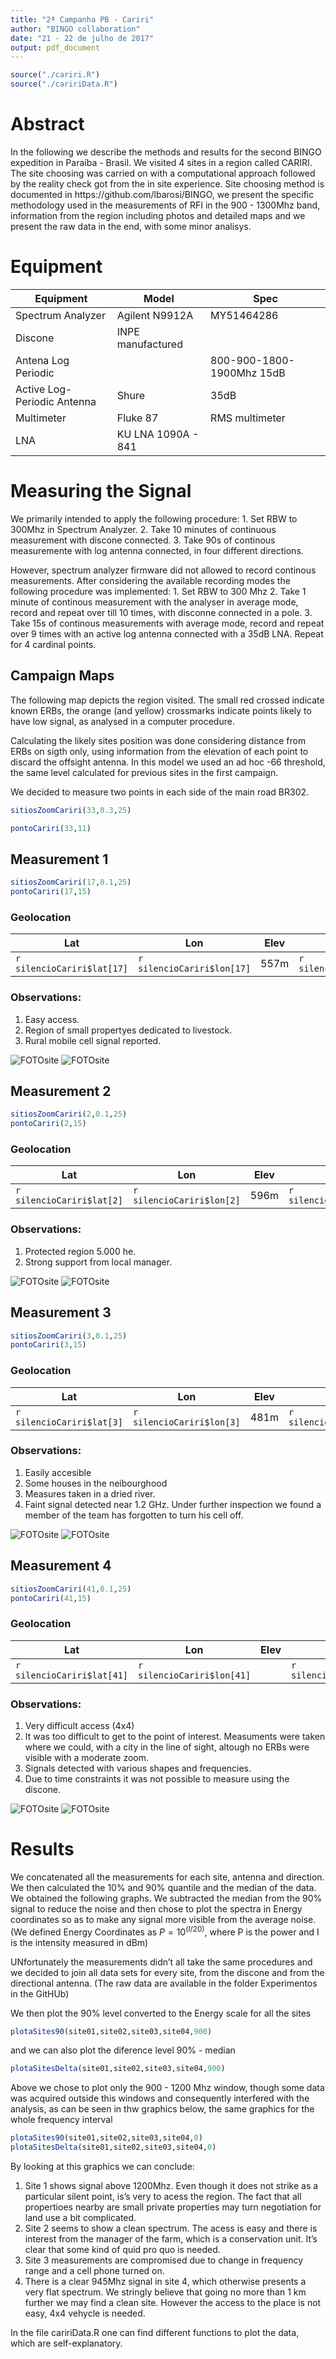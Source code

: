 ```yaml
---
title: "2ª Campanha PB - Cariri"
author: "BINGO collaboration"
date: "21 - 22 de julho de 2017"
output: pdf_document
---
```


```r
source("./cariri.R")
source("./caririData.R")
```

# Abstract

In the following we describe the methods and results for the second BINGO expedition in Paraíba - Brasil. We visited 4 sites in a region called CARIRI. The site choosing was carried on with a computational approach followed by the reality check got from the in site experience. Site choosing method is documented in https://github.com/lbarosi/BINGO, we present the specific methodology used in the measurements of RFI in the 900 - 1300Mhz band, information from the region including photos and detailed maps and we present the raw data in the end, with some minor analisys.


# Equipment

Equipment | Model | Spec
----------|-------|-----|
Spectrum Analyzer |Agilent N9912A |MY51464286 |
Discone | INPE manufactured| |
Antena Log Periodic | | 800-900-1800-1900Mhz 15dB|
Active Log-Periodic Antenna |Shure | 35dB |
Multimeter | Fluke 87 | RMS multimeter | 
LNA | KU LNA 1090A - 841 | |

# Measuring the Signal

We primarily intended to apply the following procedure:
1. Set RBW to 300Mhz in Spectrum Analyzer.
2. Take 10 minutes of continuous measurement with discone connected.
3. Take 90s of continous measuremente with log antenna connected, in four different directions.

However, spectrum analyzer firmware did not allowed to record continous measurements. After considering the available recording modes the following procedure was implemented:
1. Set RBW to 300 Mhz
2. Take 1 minute of continous measurement with the analyser in average mode, record and repeat over till 10 times, with disconne connected in a pole.
3. Take 15s of continous measurements with average mode, record and repeat over 9 times with an active log antenna connected with a 35dB LNA. Repeat for 4 cardinal points.

## Campaign Maps

The following map depicts the region visited. The small red crossed indicate known ERBs, the orange (and yellow) crossmarks indicate points likely to have low signal, as analysed in a computer procedure.

Calculating the likely sites position was done considering distance from ERBs on sigth only, using information from the elevation of each point to discard the offsight antenna. In this model we used an ad hoc -66 threshold, the same level calculated for previous sites in the first campaign.

We decided to measure two points in each side of the main road BR302.

```r
sitiosZoomCariri(33,0.3,25)
```

```r
pontoCariri(33,11)
```

\newpage

## Measurement 1

```r
sitiosZoomCariri(17,0.1,25)
pontoCariri(17,15)
```


### Geolocation

Lat | Lon | Elev|  Ruído | 
-------|-----------|----------|------------|
`r silencioCariri$lat[17]` | `r silencioCariri$lon[17]` | 557m |`r silencioCariri$Ruido[17]` |

### Observations:

1. Easy access.
2. Region of small propertyes dedicated to livestock.
3. Rural mobile cell signal reported.

![FOTOsite](Experimentos/fig-1-1.png)
![FOTOsite](Experimentos/fig-1-2.png)

## Measurement 2

```r
sitiosZoomCariri(2,0.1,25)
pontoCariri(2,15)
```

### Geolocation

Lat | Lon | Elev|  Ruído | 
-------|-----------|----------|------------|
`r silencioCariri$lat[2]` | `r silencioCariri$lon[2]` | 596m |`r silencioCariri$Ruido[2]` |


### Observations:

1. Protected region 5.000 he.
2. Strong support from local manager.

![FOTOsite](Experimentos/fig-2-1.png)
![FOTOsite](Experimentos/fig-2-2.png)

## Measurement 3

```r
sitiosZoomCariri(3,0.1,25)
pontoCariri(3,15)
```

### Geolocation

Lat | Lon | Elev|  Ruído | 
-------|-----------|----------|------------|
`r silencioCariri$lat[3]` | `r silencioCariri$lon[3]` | 481m |`r silencioCariri$Ruido[3]` |

### Observations:


1. Easily accesible
2. Some houses in the neibourghood
3. Measures taken in a dried river.
4. Faint signal detected near 1.2 GHz. Under further inspection we found a member of the team has forgotten to turn his cell off.

![FOTOsite](Experimentos/fig-3-1.png)
![FOTOsite](Experimentos/fig-3-2.png)

## Measurement 4


```r
sitiosZoomCariri(41,0.1,25)
pontoCariri(41,15)
```

### Geolocation

Lat | Lon | Elev|  Ruído | 
-------|-----------|----------|------------|
`r silencioCariri$lat[41]` | `r silencioCariri$lon[41]` |  |`r silencioCariri$Ruido[41]` |

### Observations:

1. Very difficult access (4x4)
2. It was too difficult to get to the point of interest. Measuments were taken where we could, with a city in the line of sight, altough no ERBs were visible with a moderate zoom.
3. Signals detected with various shapes and frequencies.
4. Due to time constraints it was not possible to measure using the discone.

![FOTOsite](Experimentos/fig-4-1.png)
![FOTOsite](Experimentos/fig-4-2.png)

# Results

We concatenated all the measurements for each site, antenna and direction. We then calculated the 10% and 90% quantile and the median of the data. We obtained the following graphs. We subtracted the median from the 90% signal to reduce the noise and then chose to plot the spectra in Energy coordinates so as to make any signal more visible from the average noise. (We defined Energy Coordinates as $P = 10^(I/20)$, where P is the power and I is the intensity measured in dBm)

UNfortunately the measurements didn't all take the same procedures and we decided to join all data sets for every site, from the discone and from the directional antenna. (The raw data are available in the folder Experimentos in the GitHUb)

We then plot the 90% level converted to the Energy scale for all the sites

```r
plotaSites90(site01,site02,site03,site04,900)
```

and we can also plot the diference level 90% - median

```r
plotaSitesDelta(site01,site02,site03,site04,900)
```

Above we chose to plot only the 900 - 1200 Mhz window, though some data was acquired outside this windows and consequently interfered with the analysis, as can be seen in thw graphics below, the same graphics for the whole frequency interval

```r
plotaSites90(site01,site02,site03,site04,0)
plotaSitesDelta(site01,site02,site03,site04,0)
```

By looking at this graphics we can conclude:

1. Site 1 shows signal above 1200Mhz. Even though it does not strike as a particular silent point, is's very to acess the region. The fact that all propertioes nearby are small private properties may turn negotiation for land use a bit complicated.
2. Site 2 seems to show a clean spectrum. The acess is easy and there is interest from the manager of the farm, which is a conservation unit. It's clear that some kind of quid pro quo is needed.
3. Site 3 measurements are compromised due to change in frequency range and a cell phone turned on. 
4. There is a clear 945Mhz signal in site 4, which otherwise presents a very flat spectrum. We stringly believe that going no more than 1 km further we may find a clean site. However the access to the place is not easy, 4x4 vehycle is needed. 

In the file caririData.R one can find different functions to plot the data, which are self-explanatory.